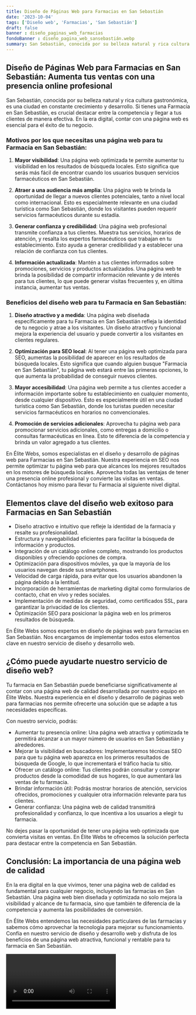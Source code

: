 ```yaml
---
title: Diseño de Páginas Web para Farmacias en San Sebastián
date: '2023-10-04'
tags: ['Diseño web', 'Farmacias', 'San Sebastián']
draft: false
banner : diseño_paginas_web_farmacias
fondoBanner : diseño_pagina_web_sansebastián.webp
summary: San Sebastián, conocida por su belleza natural y rica cultura gastronómica, es una ciudad en constante crecimiento y desarrollo. Si tienes una Farmacia en San Sebastián, es crucial destacar entre la competencia y llegar a tus clientes de manera efectiva. En la era digital, contar con una página web es esencial para el éxito de tu negocio.
---
```


## Diseño de Páginas Web para Farmacias en San Sebastián: Aumenta tus ventas con una presencia online profesional

San Sebastián, conocida por su belleza natural y rica cultura gastronómica, es una ciudad en constante crecimiento y desarrollo. Si tienes una Farmacia en San Sebastián, es crucial destacar entre la competencia y llegar a tus clientes de manera efectiva. En la era digital, contar con una página web es esencial para el éxito de tu negocio.

### Motivos por los que necesitas una página web para tu Farmacia en San Sebastián:

1. **Mayor visibilidad**: Una página web optimizada te permite aumentar tu visibilidad en los resultados de búsqueda locales. Esto significa que serás más fácil de encontrar cuando los usuarios busquen servicios farmacéuticos en San Sebastián.

2. **Atraer a una audiencia más amplia**: Una página web te brinda la oportunidad de llegar a nuevos clientes potenciales, tanto a nivel local como internacional. Esto es especialmente relevante en una ciudad turística como San Sebastián, donde los visitantes pueden requerir servicios farmacéuticos durante su estadía.

3. **Generar confianza y credibilidad**: Una página web profesional transmite confianza a tus clientes. Muestra tus servicios, horarios de atención, y resalta los expertos farmacéuticos que trabajan en tu establecimiento. Esto ayuda a generar credibilidad y a establecer una relación de confianza con tus clientes.

4. **Información actualizada**: Mantén a tus clientes informados sobre promociones, servicios y productos actualizados. Una página web te brinda la posibilidad de compartir información relevante y de interés para tus clientes, lo que puede generar visitas frecuentes y, en última instancia, aumentar tus ventas.

### Beneficios del diseño web para tu Farmacia en San Sebastián:

1. **Diseño atractivo y a medida**: Una página web diseñada específicamente para tu Farmacia en San Sebastián refleja la identidad de tu negocio y atrae a los visitantes. Un diseño atractivo y funcional mejora la experiencia del usuario y puede convertir a los visitantes en clientes regulares.

2. **Optimización para SEO local**: Al tener una página web optimizada para SEO, aumentas la posibilidad de aparecer en los resultados de búsqueda locales. Esto significa que cuando alguien busque "Farmacia en San Sebastián", tu página web estará entre las primeras opciones, lo que aumenta la probabilidad de conseguir nuevos clientes.

3. **Mayor accesibilidad**: Una página web permite a tus clientes acceder a información importante sobre tu establecimiento en cualquier momento, desde cualquier dispositivo. Esto es especialmente útil en una ciudad turística como San Sebastián, donde los turistas pueden necesitar servicios farmacéuticos en horarios no convencionales.

4. **Promoción de servicios adicionales**: Aprovecha tu página web para promocionar servicios adicionales, como entregas a domicilio o consultas farmacéuticas en línea. Esto te diferencia de la competencia y brinda un valor agregado a tus clientes.

En Élite Webs, somos especialistas en el diseño y desarrollo de páginas web para Farmacias en San Sebastián. Nuestra experiencia en SEO nos permite optimizar tu página web para que alcances los mejores resultados en los motores de búsqueda locales. Aprovecha todas las ventajas de tener una presencia online profesional y convierte las visitas en ventas. Contáctanos hoy mismo para llevar tu Farmacia al siguiente nivel digital.

<GifSeo />

<Cta />

## Elementos clave del diseño web exitoso para Farmacias en San Sebastián

- Diseño atractivo e intuitivo que refleje la identidad de la farmacia y resalte su profesionalidad.
- Estructura y navegabilidad eficientes para facilitar la búsqueda de información y productos.
- Integración de un catálogo online completo, mostrando los productos disponibles y ofreciendo opciones de compra.
- Optimización para dispositivos móviles, ya que la mayoría de los usuarios navegan desde sus smartphones.
- Velocidad de carga rápida, para evitar que los usuarios abandonen la página debido a la lentitud.
- Incorporación de herramientas de marketing digital como formularios de contacto, chat en vivo y redes sociales.
- Implementación de medidas de seguridad, como certificados SSL, para garantizar la privacidad de los clientes.
- Optimización SEO para posicionar la página web en los primeros resultados de búsqueda.

En Élite Webs somos expertos en diseño de páginas web para farmacias en San Sebastián. Nos encargamos de implementar todos estos elementos clave en nuestro servicio de diseño y desarrollo web.

## ¿Cómo puede ayudarte nuestro servicio de diseño web?

Tu farmacia en San Sebastián puede beneficiarse significativamente al contar con una página web de calidad desarrollada por nuestro equipo en Élite Webs. Nuestra experiencia en el diseño y desarrollo de páginas web para farmacias nos permite ofrecerte una solución que se adapte a tus necesidades específicas.

Con nuestro servicio, podrás:

- Aumentar tu presencia online: Una página web atractiva y optimizada te permitirá alcanzar a un mayor número de usuarios en San Sebastián y alrededores.
- Mejorar la visibilidad en buscadores: Implementaremos técnicas SEO para que tu página web aparezca en los primeros resultados de búsqueda de Google, lo que incrementará el tráfico hacia tu sitio.
- Ofrecer un catálogo online: Tus clientes podrán consultar y comprar productos desde la comodidad de sus hogares, lo que aumentará las ventas de tu farmacia.
- Brindar información útil: Podrás mostrar horarios de atención, servicios ofrecidos, promociones y cualquier otra información relevante para tus clientes.
- Generar confianza: Una página web de calidad transmitirá profesionalidad y confianza, lo que incentiva a los usuarios a elegir tu farmacia.

No dejes pasar la oportunidad de tener una página web optimizada que convierta visitas en ventas. En Élite Webs te ofrecemos la solución perfecta para destacar entre la competencia en San Sebastián.

## Conclusión: La importancia de una página web de calidad

En la era digital en la que vivimos, tener una página web de calidad es fundamental para cualquier negocio, incluyendo las farmacias en San Sebastián. Una página web bien diseñada y optimizada no solo mejora la visibilidad y alcance de tu farmacia, sino que también te diferencia de la competencia y aumenta las posibilidades de conversión.

En Élite Webs entendemos las necesidades particulares de las farmacias y sabemos cómo aprovechar la tecnología para mejorar su funcionamiento. Confía en nuestro servicio de diseño y desarrollo web y disfruta de los beneficios de una página web atractiva, funcional y rentable para tu farmacia en San Sebastián.

<Video />

<CtaBot job='Farmacias' city='San Sebastián'/>

<Gmaps query='San Sebastián+españa+maps' />